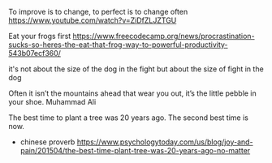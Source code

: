 To improve is to change, to perfect is to change often
https://www.youtube.com/watch?v=ZiDfZLJZTGU

Eat your frogs first
https://www.freecodecamp.org/news/procrastination-sucks-so-heres-the-eat-that-frog-way-to-powerful-productivity-543b07ecf360/

it's not about the size of the dog in the fight but about the size of fight in the dog


Often it isn’t the mountains ahead that wear you out, it’s the little pebble in your shoe.
Muhammad Ali


The best time to plant a tree was 20 years ago. The second best time is now.
- chinese proverb
https://www.psychologytoday.com/us/blog/joy-and-pain/201504/the-best-time-plant-tree-was-20-years-ago-no-matter